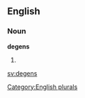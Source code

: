 ==English==

===Noun===
'''degens'''

# {{plural of|[[degen]]}}

[[Category:English plurals]]

[[sv:degens]]